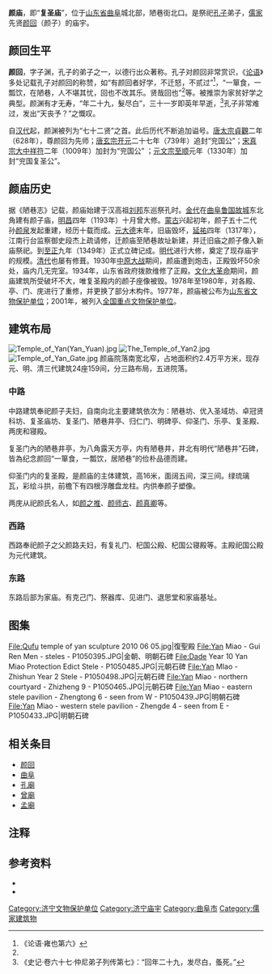 {{文物保护单位
| 级别 = 全国
| 名称 = 颜庙
| 图片 = [[File:The_Temple_of_Yan.jpg|220px]]
| 编号 = 5-336
| 分类 = 古建筑
| 时代 = [[元朝|元]]至[[清|清]]
| 所在 = [[山东省|山东省]][[曲阜市|曲阜市]]
| 登录 = 2001年
| Cat = 山东全国重点文物保护单位
}}
'''颜庙'''，即“'''复圣庙'''”，位于[[山东省|山东省]][[曲阜|曲阜]]城北部，陋巷街北口。是祭祀[[孔子|孔子]]弟子，[[儒家|儒家]]先贤[[颜回|颜回]]（颜子）的庙宇。

== 颜回生平 ==
'''颜回'''，字子渊，孔子的弟子之一，以德行出众著称。孔子对颜回非常赏识，《[[论语|论语]]》多处记载孔子对颜回的称赞，如“有颜回者好学，不迁怒，不贰过”<ref name="yongye">《论语·雍也第六》</ref>，“一箪食，一瓢饮，在陋巷，人不堪其忧，回也不改其乐。贤哉回也”<ref name="yongye" />等。被推崇为家贫好学之典型。颜渊有才无寿，“年二十九，髮尽白”，三十一岁即英年早逝，<ref>《史记·卷六十七·仲尼弟子列传第七》：“回年二十九，发尽白，蚤死。”</ref>孔子非常难过，发出“天丧予？”之慨叹。

自[[汉代|汉代]]起，颜渊被列为“七十二贤”之首。此后历代不断追加谥号。[[唐太宗|唐太宗]][[貞觀|貞觀]]二年（628年），尊颜回为先师；[[唐玄宗|唐玄宗]][[开元|开元]]二十七年（739年）追封“兖国公”；[[宋真宗|宋真宗]][[大中祥符|大中祥符]]二年（1009年）加封为“兖国公” ；[[元文宗|元文宗]][[至顺|至顺]]元年（1330年）加封“兖国复圣公”。

== 颜庙历史 ==
据《陋巷志》记载，颜庙始建于汉高祖[[刘邦|刘邦]]东巡祭孔时。[[金代|金代]]在[[曲阜鲁国故城|曲阜鲁国故城]]东北角建有颜子庙，[[明昌|明昌]]四年（1193年）十月曾大修。[[蒙古帝国|蒙古]]兴起初年，颜子五十二代孙[[颜泉|颜泉]]发起重建，经历十载而成。[[元朝|元]][[大德_(元朝)|大德]]末年，旧庙毁坏，[[延祐|延祐]]四年（1317年），江南行台监察御史段杰上疏请修，迁颜庙至陋巷故址新建，并迁旧庙之颜子像入新庙祭祀。到[[至正|至正]]九年（1349年）正式立碑记成。[[明代|明代]]进行大修，奠定了现存庙宇的规模。[[清代|清代]]也屡有修葺。1930年[[中原大战|中原大战]]期间，颜庙遭到炮击，正殿毁坏50余处，庙内几无完室。1934年，山东省政府拨款维修了正殿。[[文化大革命|文化大革命]]期间，颜庙建筑所受破坏不大，唯复圣殿内的颜子座像被毁。1978年至1980年，对各殿、亭、门、庑进行了重修，并更换了部分木构件。1977年，颜庙被公布为[[山东省文物保护单位|山东省文物保护单位]]；2001年，被列入[[全国重点文物保护单位|全国重点文物保护单位]]。

== 建筑布局 ==
[[File:Temple_of_Yan(Yan_Yuan).jpg|thumb]]
[[File:The_Temple_of_Yan2.jpg|thumb]]
[[File:Temple_of_Yan_Gate.jpg|thumb]]
颜庙院落南宽北窄，占地面积约2.4万平方米，现存元、明、清三代建筑24座159间，分三路布局，五进院落。

===中路 ===

中路建筑奉祀颜子夫妇，自南向北主要建筑依次为：陋巷坊、优入圣域坊、卓冠贤科坊、复圣庙坊、复圣门、陋巷井亭、归仁门、明碑亭、仰圣门、乐亭、复圣殿、两庑和寝殿。

复圣门內的陋巷井亭，为八角露天方亭，内有陋巷井，井北有明代“陋巷井”石碑，皆為纪念颜回“一箪食，一瓢饮，居陋巷”的俭朴品德而建。

仰圣门内的复圣殿，是颜庙的主体建筑，高16米，面阔五间，深三间。绿琉璃瓦，彩绘斗拱，前檐下有四根浮雕盘龙柱。内供奉颜子塑像。

两庑从祀颜氏名人，如[[颜之推|颜之推]]、[[颜师古|颜师古]]、[[颜真卿|颜真卿]]等。

=== 西路 ===
西路奉祀颜子之父颜路夫妇，有复礼门、杞国公殿、杞国公寝殿等。主殿祀国公殿为元代建筑。

=== 东路 === 
东路后部为家庙。有克己门、祭器库、见进门、退思堂和家庙基址。

==图集==
<gallery>
File:Qufu temple of yan sculpture 2010 06 05.jpg|復聖殿
File:Yan Miao - Gui Ren Men - steles - P1050395.JPG|金朝、明朝石碑
File:Dade Year 10 Yan Miao Protection Edict Stele - P1050485.JPG|元朝石碑
File:Yan MIao - Zhishun Year 2 Stele - P1050498.JPG|元朝石碑
File:Yan Miao - northern courtyard - Zhizheng 9 - P1050465.JPG|元朝石碑
File:Yan Miao - eastern stele pavilion - Zhengtong 6 - seen from W - P1050439.JPG|明朝石碑
File:Yan Miao - western stele pavilion - Zhengde 4 - seen from E - P1050433.JPG|明朝石碑
</gallery>

== 相关条目 ==
*[[颜回|颜回]]
*[[曲阜|曲阜]]
*[[孔廟|孔廟]]
*[[曾廟|曾廟]]
*[[孟廟|孟廟]]

== 注释 ==
<div class="references-small">
<references />
</div>

== 参考资料 ==
{{commonscat|Yan Miao}}
*{{cite web | language =  | publisher = 曲阜市情资料库 | title = 颜庙 | url = http://www.qfsq.com/news/view.asp?id=606 | author =  | date = 2004-12-09 | accessdate = 2009-05-15 | archive-url = https://web.archive.org/web/20160304210316/http://www.qfsq.com/news/view.asp?id=606 | archive-date = 2016-03-04 | dead-url = yes }}
*{{cite web| language =| publisher =世界颜氏联谊总会| title =曲阜颜庙| url =http://www.worldyans.org/ReadNews.asp?NewsID=473| author =| date =2008-07-22| accessdate =2009-05-15| deadurl =yes| archiveurl =https://web.archive.org/web/20160304223021/http://www.worldyans.org/ReadNews.asp?NewsID=473| archivedate =2016-03-04}}

{{山东全国重点文物保护单位}}
[[Category:济宁文物保护单位|Category:济宁文物保护单位]]
[[Category:济宁庙宇|Category:济宁庙宇]]
[[Category:曲阜市|Category:曲阜市]]
[[Category:儒家建筑物|Category:儒家建筑物]]